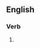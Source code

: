 ==English==

===Verb===
{{head|en|present participle}}

# {{present participle of|sashay|lang=en|nocat=1}}